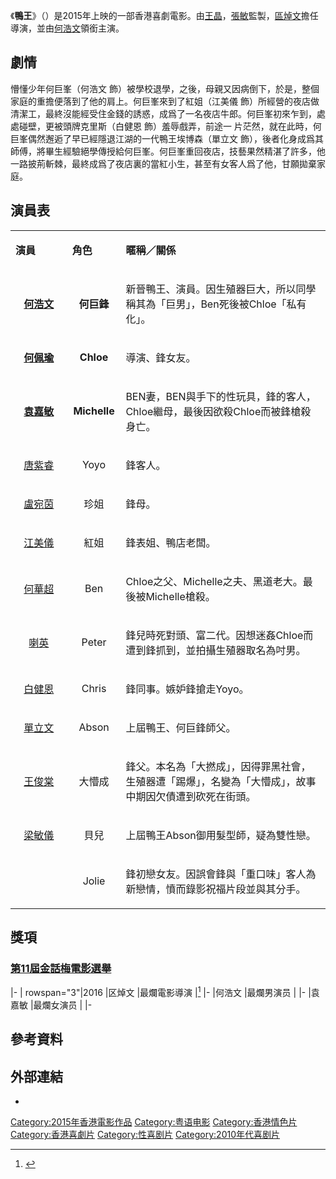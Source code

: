 {{Infobox Film
| name               = 鴨王 
| original_name      = ''{{lang|en|The Gigolo}}''
| image              = 鴨王.jpg
| image_size         = 
| caption            = 
| director           = [[區焯文|區焯文]]
| producer           = [[王晶|王晶]]<br/>[[張敏_(導演)|張敏]]
| producer_2         = 
| writer             = [[區焯文|區焯文]]、[[張其威|張其威]]
| starring           = [[何浩文|何浩文]]、[[何佩瑜|何佩瑜]]、[[袁嘉敏|袁嘉敏]]
| music              = 
| cinematography     = 
| editing            = 
| production_company = 
| distributor        = 
| released           = 2015年1月29日（香港）
| runtime            = 
| country            = {{香港電影產地}}
| language           = 粵語
| budget             = 
| gross              =  [[港幣|港幣]]$5,551,000 （三週累計票房）<ref>[http://hk.dorama.info/drama/pfd_boxoffice.php?num=14105 香港偶像劇場 鴨王票房]</ref>	
| preceded_by        = 
| followed_by        = [[鴨王2|鴨王2]]
| imdb_id            = 
}}
《'''鴨王'''》（{{lang-en|'''''The Gigolo'''''}}）是2015年上映的一部香港喜劇電影。由[[王晶|王晶]]，[[張敏_(導演)|張敏]]監製，[[區焯文|區焯文]]擔任導演，並由[[何浩文|何浩文]]領銜主演。

==劇情==
懵懂少年何巨峯（何浩文 飾）被學校退學，之後，母親又因病倒下，於是，整個家庭的重擔便落到了他的肩上。何巨峯來到了紅姐（江美儀 飾）所經營的夜店做清潔工，最終沒能經受住金錢的誘惑，成爲了一名夜店牛郎。何巨峯初來乍到，處處碰壁，更被頭牌克里斯（白健恩 飾）羞辱戲弄，前途一 片茫然，就在此時，何巨峯偶然邂逅了早已經隱退江湖的一代鴨王埃博森（單立文 飾），後者化身成爲其師傅，將畢生經驗絕學傳授給何巨峯。何巨峯重回夜店，技藝果然精湛了許多，他一路披荊斬棘，最終成爲了夜店裏的當紅小生，甚至有女客人爲了他，甘願拋棄家庭。

==演員表==
{|class="wikitable" width="65%"
|- style="background:cornflowerblue; color:snow" align=center 
|style="width:18%"|'''演員'''||style="width:17%"|'''角色'''||'''暱稱／關係'''
|-
|<center>'''[[何浩文|何浩文]]'''||<center>'''何巨鋒'''||新晉鴨王、演員。因生殖器巨大，所以同學稱其為「巨男」，Ben死後被Chloe「私有化」。
|-
|<center>'''[[何佩瑜|何佩瑜]]'''||<center>'''Chloe'''||導演、鋒女友。
|-
|<center>'''[[袁嘉敏|袁嘉敏]]'''||<center>'''Michelle'''||BEN妻，BEN與手下的性玩具，鋒的客人，Chloe繼母，最後因欲殺Chloe而被鋒槍殺身亡。
|-
|<center>[[唐紫睿|唐紫睿]]||<center>Yoyo||鋒客人。
|-
|<center>[[盧宛茵|盧宛茵]]||<center>珍姐||鋒母。
|-
|<center>[[江美儀|江美儀]]||<center>紅姐||鋒表姐、鴨店老闆。
|-
|<center>[[何華超|何華超]]||<center>Ben||Chloe之父、Michelle之夫、黑道老大。最後被Michelle槍殺。
|-
|<center>[[喇英|喇英]]||<center>Peter||鋒兒時死對頭、富二代。因想迷姦Chloe而遭到鋒抓到，並拍攝生殖器取名為吋男。
|-
|<center>[[白健恩|白健恩]]||<center>Chris||鋒同事。嫉妒鋒搶走Yoyo。
|-
|<center>[[單立文|單立文]]||<center>Abson||上屆鴨王、何巨鋒師父。
|-
|<center>[[王俊棠|王俊棠]]||<center>大懵成||鋒父。本名為「大撚成」，因得罪黑社會，生殖器遭「踢爆」，名變為「大懵成」，故事中期因欠債遭到砍死在街頭。
|-
|<center>[[梁敏儀|梁敏儀]]||<center>貝兒||上屆鴨王Abson御用髮型師，疑為雙性戀。
|-
|<center>{{link-yue|樊玲|樊玲}}||<center>Jolie||鋒初戀女友。因誤會鋒與「重口味」客人為新戀情，憤而錄影祝福片段並與其分手。
|}

==獎項==
=== [[金話梅電影選舉|第11屆金話梅電影選舉]] ===
{{awards table}}
|-
| rowspan="3"|2016
|区焯文
|最爛電影導演
|{{won}}<ref>{{Cite web |url=http://hk.apple.nextmedia.com/entertainment/art/20160403/19555591 |title=鴨王贏小方奪爛片王 蔡思貝初戰　金話梅封后 |work=蘋果日報 |location=香港 |date=2016-04-03 |accessdate=2017-04-07 |archive-date=2017-04-07 |archive-url=https://web.archive.org/web/20170407234706/http://hk.apple.nextmedia.com/entertainment/art/20160403/19555591 |dead-url=no }}</ref>
|-
|何浩文
|最爛男演员
|{{won}}
|- 
|袁嘉敏
|最爛女演员
|{{nom}}
|-
{{end}}

== 參考資料 ==
{{Reflist}}

== 外部連結 ==
* {{hkmdb title|17181}}
{{金話梅電影選舉}}
{{DEFAULTSORT:JIN}}
[[Category:2015年香港電影作品|Category:2015年香港電影作品]]
[[Category:粤语电影|Category:粤语电影]]
[[Category:香港情色片|Category:香港情色片]]
[[Category:香港喜劇片|Category:香港喜劇片]]
[[Category:性喜剧片|Category:性喜剧片]]
[[Category:2010年代喜剧片|Category:2010年代喜剧片]]